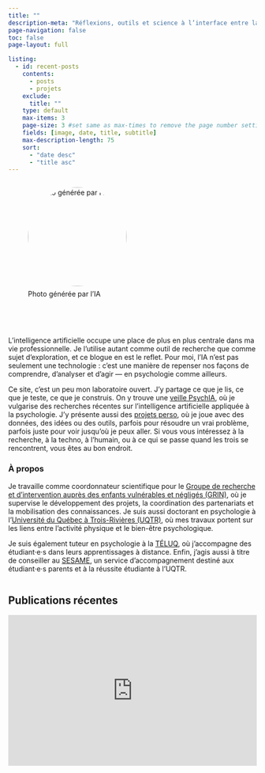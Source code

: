 ```yaml
---
title: ""
description-meta: "Réflexions, outils et science à l’interface entre la psychologie et l’IA"
page-navigation: false
toc: false
page-layout: full

listing:
  - id: recent-posts
    contents: 
      - posts
      - projets
    exclude:
      title: ""
    type: default
    max-items: 3
    page-size: 3 #set same as max-times to remove the page number setting
    fields: [image, date, title, subtitle]
    max-description-length: 75
    sort: 
      - "date desc"
      - "title asc"
---
```


:::::: {.hero-heading style="display: flex; align-items: flex-start; gap: 2em; flex-wrap: wrap; justify-content: flex-start; margin-bottom: 2em;"}
::: {style="flex: 0 0 auto; text-align: left;"}
![Photo générée par l'IA](files/profiles/photo-benoit.png){width="200px" style="border-radius: 50%; margin-bottom: 0.5em;"}

[<a href="https://github.com/benplante" target="_blank"><i class="fa fa-github"></i></a> <a href="https://linkedin.com/in/benplante" target="_blank"><i class="fa fa-linkedin"></i></a> <a href="https://orcid.org/0009-0003-5449-427X" target="_blank"><i class="ai ai-orcid"></i></a>]{style="display: inline-flex; gap: 1em; margin-top: 0.5em;"}
:::

:::: {style="flex: 1 1 300px; min-width: 280px;"}
::: {.hero-description style="text-align: left;"}
L’intelligence artificielle occupe une place de plus en plus centrale dans ma vie professionnelle. Je l’utilise autant comme outil de recherche que comme sujet d’exploration, et ce blogue en est le reflet. Pour moi, l’IA n’est pas seulement une technologie : c’est une manière de repenser nos façons de comprendre, d’analyser et d’agir — en psychologie comme ailleurs.

Ce site, c’est un peu mon laboratoire ouvert. J’y partage ce que je lis, ce que je teste, ce que je construis. On y trouve une [veille PsychIA](/posts), où je vulgarise des recherches récentes sur l’intelligence artificielle appliquée à la psychologie. J’y présente aussi des [projets perso](https://benoitplante.github.io/blogue/projects.html), où je joue avec des données, des idées ou des outils, parfois pour résoudre un vrai problème, parfois juste pour voir jusqu’où je peux aller. Si vous vous intéressez à la recherche, à la techno, à l’humain, ou à ce qui se passe quand les trois se rencontrent, vous êtes au bon endroit.

### À propos

Je travaille comme coordonnateur scientifique pour le [Groupe de recherche et d’intervention auprès des enfants vulnérables et négligés (GRIN)](https://oraprdnt.uqtr.uquebec.ca/portail/gscw031?owa_no_site=864), où je supervise le développement des projets, la coordination des partenariats et la mobilisation des connaissances. Je suis aussi doctorant en psychologie à l’[Université du Québec à Trois-Rivières (UQTR)](https://www.uqtr.ca), où mes travaux portent sur les liens entre l’activité physique et le bien-être psychologique.

Je suis également tuteur en psychologie à la [TÉLUQ](https://www.teluq.ca), où j’accompagne des étudiant·e·s dans leurs apprentissages à distance. Enfin, j’agis aussi à titre de conseiller au [SESAME](https://oraprdnt.uqtr.uquebec.ca/portail/gscw031?owa_no_site=401), un service d’accompagnement destiné aux étudiant·e·s parents et à la réussite étudiante à l’UQTR.
:::
::::
::::::

## Publications récentes

::: {#recent-posts}
:::

<!-- Formulaire d’abonnement Brevo -->
<iframe width="540" height="305" src="https://sibforms.com/serve/MUIFAAjdS7efBoq47TBnj6pX7qL7kBl2ObFQJZ2R0LPLGQ0CL4PpwvU4fRz2Vyd5P4O8YXEGsbQ9w-TqnVy5c-_-8tWoOwp7GuUFTPEmYudoZ3jTXbwupnGF_AH7IQRNR0Ysiow-sTvBA47HANmLAp5uQ6CLaDNrJzHybr8_r6CBVmNeTCT8eeOL1qK0PdNJMcXxAj1x2ZIPj7CU" frameborder="0" scrolling="auto" allowfullscreen style="display: block; margin-left: auto; margin-right: auto; max-width: 100%;"></iframe>
